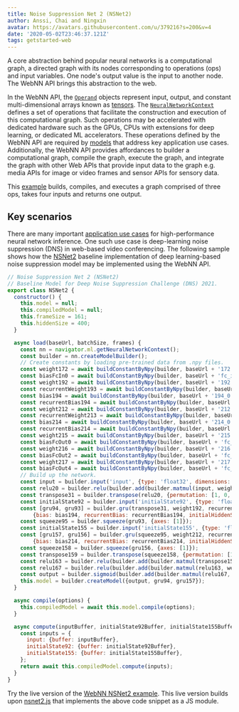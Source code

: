```yaml
---
title: Noise Suppression Net 2 (NSNet2)
author: Anssi, Chai and Ningxin 
avatar: https://avatars.githubusercontent.com/u/379216?s=200&v=4
date: '2020-05-02T23:46:37.121Z'
tags: getstarted-web
---
```


A core abstraction behind popular neural networks is a computational graph, a directed graph with its nodes corresponding to operations (ops) and input variables. One node's output value is the input to another node. The WebNN API brings this abstraction to the web.

In the WebNN API, the [`Operand`](https://webmachinelearning.github.io/webnn/#operand) objects represent input, output, and constant multi-dimensional arrays known as [tensors](https://mathworld.wolfram.com/Tensor.html). The [`NeuralNetworkContext`](https://webmachinelearning.github.io/webnn/#api-neuralnetworkcontext) defines a set of operations that facilitate the construction and execution of this computational graph. Such operations may be accelerated with dedicated hardware such as the GPUs, CPUs with extensions for deep learning, or dedicated ML accelerators. These operations defined by the WebNN API are required by [models](https://github.com/webmachinelearning/webnn/blob/master/op_compatibility/first_wave_models.md) that address key application use cases. Additionally, the WebNN API provides affordances to builder a computational graph, compile the graph, execute the graph, and integrate the graph with other Web APIs that provide input data to the graph e.g. media APIs for image or video frames and sensor APIs for sensory data.

This [example](https://webmachinelearning.github.io/webnn/#examples) builds, compiles, and executes a graph comprised of three ops, takes four inputs and returns one output.

## Key scenarios

There are many important [application use cases](https://webmachinelearning.github.io/webnn/#usecases-application) for high-performance neural network inference. One such use case is deep-learning noise suppression (DNS) in web-based video conferencing. The following sample shows how the [NSNet2](https://github.com/microsoft/DNS-Challenge/tree/master/NSNet2-baseline) baseline implementation of deep learning-based noise suppression model may be implemented using the WebNN API.

```js
// Noise Suppression Net 2 (NSNet2) 
// Baseline Model for Deep Noise Suppression Challenge (DNS) 2021.
export class NSNet2 {
  constructor() {
    this.model = null;
    this.compiledModel = null;
    this.frameSize = 161;
    this.hiddenSize = 400;
  }

  async load(baseUrl, batchSize, frames) {
    const nn = navigator.ml.getNeuralNetworkContext();
    const builder = nn.createModelBuilder();
    // Create constants by loading pre-trained data from .npy files.
    const weight172 = await buildConstantByNpy(builder, baseUrl + '172.npy');
    const biasFcIn0 = await buildConstantByNpy(builder, baseUrl + 'fc_in_0_bias.npy');
    const weight192 = await buildConstantByNpy(builder, baseUrl + '192.npy');
    const recurrentWeight193 = await buildConstantByNpy(builder, baseUrl + '193.npy');
    const bias194 = await buildConstantByNpy(builder, baseUrl + '194_0.npy');
    const recurrentBias194 = await buildConstantByNpy(builder, baseUrl + '194_1.npy');
    const weight212 = await buildConstantByNpy(builder, baseUrl + '212.npy');
    const recurrentWeight213 = await buildConstantByNpy(builder, baseUrl + '213.npy');
    const bias214 = await buildConstantByNpy(builder, baseUrl + '214_0.npy');
    const recurrentBias214 = await buildConstantByNpy(builder, baseUrl + '214_1.npy');
    const weight215 = await buildConstantByNpy(builder, baseUrl + '215.npy');
    const biasFcOut0 = await buildConstantByNpy(builder, baseUrl + 'fc_out_0_bias.npy');
    const weight216 = await buildConstantByNpy(builder, baseUrl + '216.npy');
    const biasFcOut2 = await buildConstantByNpy(builder, baseUrl + 'fc_out_2_bias.npy');
    const weight217 = await buildConstantByNpy(builder, baseUrl + '217.npy');
    const biasFcOut4 = await buildConstantByNpy(builder, baseUrl + 'fc_out_4_bias.npy');
    // Build up the network.
    const input = builder.input('input', {type: 'float32', dimensions: [batchSize, frames, this.frameSize]});
    const relu20 = builder.relu(builder.add(builder.matmul(input, weight172), biasFcIn0));
    const transpose31 = builder.transpose(relu20, {permutation: [1, 0, 2]});
    const initialState92 = builder.input('initialState92', {type: 'float32', dimensions: [1, batchSize, this.hiddenSize]});
    const [gru94, gru93] = builder.gru(transpose31, weight192, recurrentWeight193, frames, this.hiddenSize,
        {bias: bias194, recurrentBias: recurrentBias194, initialHiddenState: initialState92, returnSequence: true});
    const squeeze95 = builder.squeeze(gru93, {axes: [1]});
    const initialState155 = builder.input('initialState155', {type: 'float32', dimensions: [1, batchSize, this.hiddenSize]});
    const [gru157, gru156] = builder.gru(squeeze95, weight212, recurrentWeight213, frames, this.hiddenSize,
        {bias: bias214, recurrentBias: recurrentBias214, initialHiddenState: initialState155, returnSequence: true});
    const squeeze158 = builder.squeeze(gru156, {axes: [1]});
    const transpose159 = builder.transpose(squeeze158, {permutation: [1, 0, 2]});
    const relu163 = builder.relu(builder.add(builder.matmul(transpose159, weight215), biasFcOut0));
    const relu167 = builder.relu(builder.add(builder.matmul(relu163, weight216), biasFcOut2));
    const output = builder.sigmoid(builder.add(builder.matmul(relu167, weight217), biasFcOut4));
    this.model = builder.createModel({output, gru94, gru157});
  }

  async compile(options) {
    this.compiledModel = await this.model.compile(options);
  }

  async compute(inputBuffer, initialState92Buffer, initialState155Buffer) {
    const inputs = {
      input: {buffer: inputBuffer},
      initialState92: {buffer: initialState92Buffer},
      initialState155: {buffer: initialState155Buffer},
    };
    return await this.compiledModel.compute(inputs);
  }
}
```

Try the live version of the [WebNN NSNet2 example](https://webmachinelearning.github.io/webnn-samples/nsnet2/).  This live version builds upon [nsnet2.js](https://github.com/webmachinelearning/webnn-samples/blob/master/nsnet2/nsnet2.js) that implements the above code snippet as a JS module.